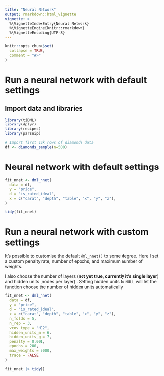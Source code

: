 ```yaml
---
title: "Neural Network"
output: rmarkdown::html_vignette
vignette: >
  %\VignetteIndexEntry{Neural Network}
  %\VignetteEngine{knitr::rmarkdown}
  %\VignetteEncoding{UTF-8}
---
```


```r
knitr::opts_chunk$set(
  collapse = TRUE,
  comment = "#>"
)
```

# Run a neural network with default settings

## Import data and libraries
```r
library(tiDML)
library(dplyr)
library(recipes)
library(parsnip)

# Import first 10k rows of diamonds data
df <- diamonds_sample(n=500)

```

# Neural network with default settings
```r
fit_nnet <- dml_nnet(
  data = df,
  y = "price",
  d = "is_rated_ideal",
  x = c("carat", "depth", "table", "x", "y", "z"),
)

tidy(fit_nnet)
```

# Run a neural network with custom settings

It's possible to customise the default `dml_nnet()` to some degree. Here I set a custom penalty rate, number of epochs, and maximum number of weights. 

I also choose the number of layers (**not yet true, currently it's single layer**) and hidden units (nodes per layer) . Setting hidden units to `NULL` will let the function choose the number of hidden units automatically.


```r
fit_nnet <- dml_nnet(
  data = df,
  y = "price",
  d = "is_rated_ideal",
  x = c("carat", "depth", "table", "x", "y", "z"),
  n_folds = 5,
  n_rep = 3,
  vcov_type = "HC2",
  hidden_units_m = 6,
  hidden_units_g = 7,
  penalty = 0.001,
  epochs = 200,
  max_weights = 5000,
  trace = FALSE  
)

fit_nnet |> tidy()

```

